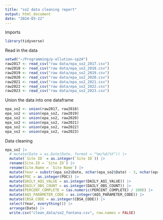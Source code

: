 ```yaml
---
title: "so2 data cleaning report"
output: html_document
date: "2024-03-22"
---
```

Imports
```R
library(tidyverse)
```

Read in the data
```R
setwd("~/Programming/p-ollution-sp24")
raw2017 <- read_csv("raw data/epa_so2_2017.csv")
raw2018 <- read_csv("raw data/epa_so2_2018.csv")
raw2019 <- read_csv("raw data/epa_so2_2019.csv")
raw2020 <- read_csv("raw data/epa_so2_2020.csv")
raw2021 <- read_csv("raw data/epa_so2_2021.csv")
raw2022 <- read_csv("raw data/epa_so2_2022.csv")
raw2023 <- read_csv("raw data/epa_so2_2023.csv")
```

Union the data into one dataframe
```R
epa_so2 <- union(raw2017, raw2018)
epa_so2 <- union(epa_so2, raw2019)
epa_so2 <- union(epa_so2, raw2020)
epa_so2 <- union(epa_so2, raw2021)
epa_so2 <- union(epa_so2, raw2022)
epa_so2 <- union(epa_so2, raw2023)
```

Data cleaning
```R
epa_so2 |>
  # mutate(Date = as.Date(Date, format = "%m/%d/%Y")) |>
  mutate(`Site ID` = as.integer(`Site ID`)) |>
  rename(Site.ID = `Site ID`) |>
  rename(Site.Name = `Site Name`) |>
  mutate(Year = substr(epa_so2$Date, nchar(epa_so2$Date) - 3, nchar(epa_so2$Date))) |>
  mutate(POC = as.integer(POC)) |>
  mutate(DAILY_AQI_VALUE = as.integer(DAILY_AQI_VALUE)) |>
  mutate(DAILY_OBS_COUNT = as.integer(DAILY_OBS_COUNT)) |>
  mutate(PERCENT_COMPLETE = (as.numeric(PERCENT_COMPLETE) / 100)) |>
  mutate(AQS_PARAMETER_CODE = as.integer(AQS_PARAMETER_CODE)) |>
  mutate(CBSA_CODE = as.integer(CBSA_CODE)) |>
  select(Year, everything()) |>
  arrange(Date) |>
  write.csv("clean_data/so2_fontana.csv", row.names = FALSE)
```